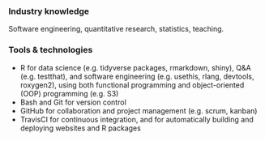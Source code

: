 ### Industry knowledge

Software engineering, quantitative research, statistics, teaching.

### Tools & technologies

* R for data science (e.g. tidyverse packages, rmarkdown, shiny), Q&A (e.g. testthat), and software engineering (e.g. usethis, rlang, devtools, roxygen2), using both functional programming and object-oriented (OOP) programming (e.g. S3)
* Bash and Git for version control
* GitHub for collaboration and project management (e.g. scrum, kanban)
* TravisCI for continuous integration, and for automatically building and deploying websites and R packages

